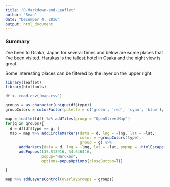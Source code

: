```yaml
---
title: "R-Markdown-and-Leaflet"
author: "Sean"
date: "December 4, 2016"
output: html_document
---
```


### Summary

I've been to Osaka, Japan for several times and below are some places that I've been visited. Harukas is the tallest hotel in Osaka and the night view is great.

Some interesting places can be filtered by the layer on the upper right.

```r
library(leaflet)
library(htmltools)

df <- read.csv('map.csv')

groups = as.character(unique(df$type))
groupColors = colorFactor(palette = c('green', 'red', 'cyan', 'blue'), domain = df$type)

map = leaflet(df) %>% addTiles(group = "OpenStreetMap")
for(g in groups){
  d = df[df$type == g, ]
  map = map %>% addCircleMarkers(data = d, lng = ~lng, lat = ~lat, 
                                 color = ~groupColors(type),
                                 group = g) %>%
      addMarkers(data = d, lng = ~lng, lat = ~lat, popup = ~htmlEscape(name)) %>%
      addPopups(135.513916, 34.646416,
                popup="Harukas",
                options=popupOptions(closeButton=T))

}

map %>% addLayersControl(overlayGroups = groups)
```


